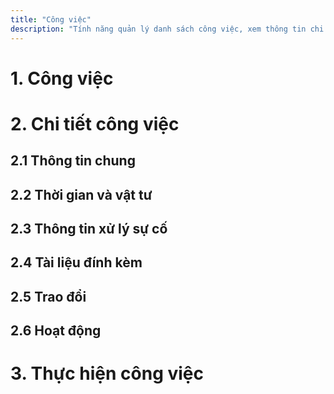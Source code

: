 ```yaml
---
title: "Công việc"
description: "Tính năng quản lý danh sách công việc, xem thông tin chi tiết công việc, thực hiện và báo cáo công việc trên ứng dụng"
---
```


# 1. Công việc

# 2. Chi tiết công việc

## 2.1 Thông tin chung

## 2.2 Thời gian và vật tư

## 2.3 Thông tin xử lý sự cố

## 2.4 Tài liệu đính kèm

## 2.5 Trao đổi

## 2.6 Hoạt động

# 3. Thực hiện công việc